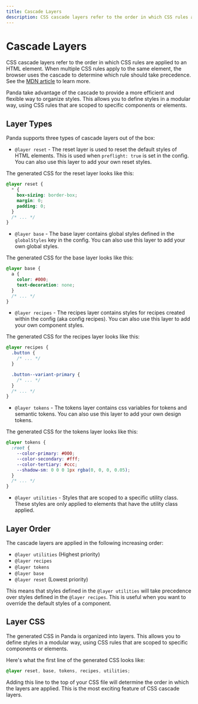 ```yaml
---
title: Cascade Layers
description: CSS cascade layers refer to the order in which CSS rules are applied to an HTML element.
---
```


# Cascade Layers

CSS cascade layers refer to the order in which CSS rules are applied to an HTML element. When multiple CSS rules apply
to the same element, the browser uses the cascade to determine which rule should take precedence. See the
[MDN article](https://developer.mozilla.org/en-US/docs/Web/CSS/@layer) to learn more.

Panda take advantage of the cascade to provide a more efficient and flexible way to organize styles. This allows you to
define styles in a modular way, using CSS rules that are scoped to specific components or elements.

## Layer Types

Panda supports three types of cascade layers out of the box:

- `@layer reset` - The reset layer is used to reset the default styles of HTML elements. This is used when
  `preflight: true` is set in the config. You can also use this layer to add your own reset styles.

The generated CSS for the reset layer looks like this:

```css
@layer reset {
  * {
    box-sizing: border-box;
    margin: 0;
    padding: 0;
  }
  /* ... */
}
```

- `@layer base` - The base layer contains global styles defined in the `globalStyles` key in the config. You can also
  use this layer to add your own global styles.

The generated CSS for the base layer looks like this:

```css
@layer base {
  a {
    color: #000;
    text-decoration: none;
  }
  /* ... */
}
```

- `@layer recipes` - The recipes layer contains styles for recipes created within the config (aka config recipes). You
  can also use this layer to add your own component styles.

The generated CSS for the recipes layer looks like this:

```css
@layer recipes {
  .button {
    /* ... */
  }

  .button--variant-primary {
    /* ... */
  }
  /* ... */
}
```

- `@layer tokens` - The tokens layer contains css variables for tokens and semantic tokens. You can also use this layer
  to add your own design tokens.

The generated CSS for the tokens layer looks like this:

```css
@layer tokens {
  :root {
    --color-primary: #000;
    --color-secondary: #fff;
    --color-tertiary: #ccc;
    --shadow-sm: 0 0 0 1px rgba(0, 0, 0, 0.05);
  }
  /* ... */
}
```

- `@layer utilities` - Styles that are scoped to a specific utility class. These styles are only applied to elements
  that have the utility class applied.

## Layer Order

The cascade layers are applied in the following increasing order:

- `@layer utilities` (Highest priority)
- `@layer recipes`
- `@layer tokens`
- `@layer base`
- `@layer reset` (Lowest priority)

This means that styles defined in the `@layer utilities` will take precedence over styles defined in the
`@layer recipes`. This is useful when you want to override the default styles of a component.

## Layer CSS

The generated CSS in Panda is organized into layers. This allows you to define styles in a modular way, using CSS rules
that are scoped to specific components or elements.

Here's what the first line of the generated CSS looks like:

```css
@layer reset, base, tokens, recipes, utilities;
```

Adding this line to the top of your CSS file will determine the order in which the layers are applied. This is the most
exciting feature of CSS cascade layers.

